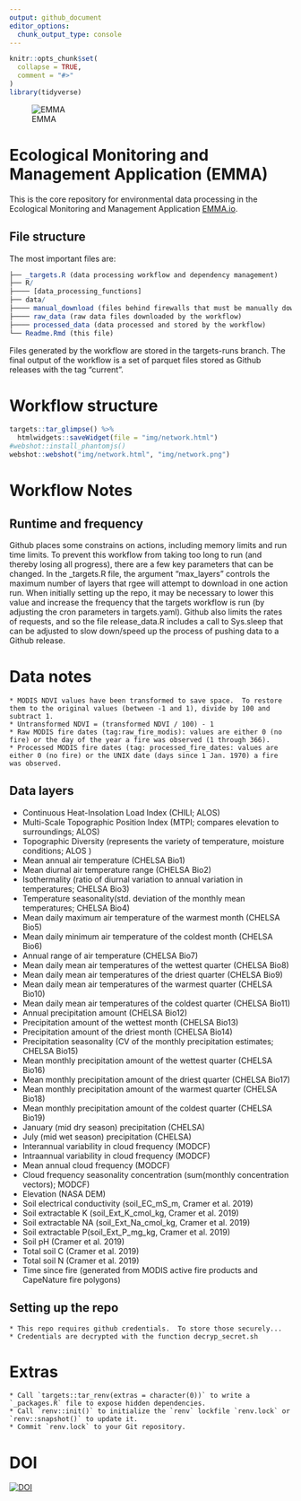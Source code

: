 ```yaml
---
output: github_document
editor_options: 
  chunk_output_type: console
---
```


```r
knitr::opts_chunk$set(
  collapse = TRUE,
  comment = "#>"
)
library(tidyverse)
```

![EMMA](img/EMMA Logo_RE_3.jpg)

# Ecological Monitoring and Management Application (EMMA)

This is the core repository for environmental data processing in the Ecological Monitoring and Management Application [EMMA.io](EMMA.io).

## File structure

The most important files are:

```r
├── _targets.R (data processing workflow and dependency management)
├── R/
├──── [data_processing_functions]
├── data/
├──── manual_download (files behind firewalls that must be manually downloaded)
├──── raw_data (raw data files downloaded by the workflow)
├──── processed_data (data processed and stored by the workflow)
└── Readme.Rmd (this file)
```

Files generated by the workflow are stored in the targets-runs branch.  The final output of the workflow is a set of parquet files stored as Github releases with the tag "current".

# Workflow structure

```r
targets::tar_glimpse() %>% 
  htmlwidgets::saveWidget(file = "img/network.html")
#webshot::install_phantomjs()
webshot::webshot("img/network.html", "img/network.png")
```

# Workflow Notes

## Runtime and frequency
Github places some constrains on actions, including memory limits and run time limits.  To prevent this workflow from taking too long to run (and thereby losing all progress), there are a few key parameters that can be changed. In the _targets.R file, the argument "max_layers" controls the maximum number of layers that rgee will attempt to download in one action run. When initially setting up the repo, it may be necessary to lower this value and increase the frequency that the targets workflow is run (by adjusting the cron parameters in targets.yaml). Github also limits the rates of requests, and so the file release_data.R includes a call to Sys.sleep that can be adjusted to slow down/speed up the process of pushing data to a Github release.

# Data notes

    * MODIS NDVI values have been transformed to save space.  To restore them to the original values (between -1 and 1), divide by 100 and subtract 1.
    * Untransformed NDVI = (transformed NDVI / 100) - 1
    * Raw MODIS fire dates (tag:raw_fire_modis): values are either 0 (no fire) or the day of the year a fire was observed (1 through 366).
    * Processed MODIS fire dates (tag: processed_fire_dates: values are either 0 (no fire) or the UNIX date (days since 1 Jan. 1970) a fire was observed.
    
    
## Data layers

* Continuous Heat-Insolation Load Index (CHILI; ALOS)
* Multi-Scale Topographic Position Index (MTPI; compares elevation to surroundings; ALOS)
* Topographic Diversity (represents the variety of temperature, moisture conditions; ALOS )
* Mean annual air temperature (CHELSA Bio1)
* Mean diurnal air temperature range (CHELSA Bio2)
* Isothermality (ratio of diurnal variation to annual variation in temperatures; CHELSA Bio3)
* Temperature seasonality(std. deviation of the monthly mean temperatures; CHELSA Bio4)
* Mean daily maximum air temperature of the warmest month (CHELSA Bio5)
* Mean daily minimum air temperature of the coldest month (CHELSA Bio6)
* Annual range of air temperature (CHELSA Bio7)
* Mean daily mean air temperatures of the wettest quarter (CHELSA Bio8)
* Mean daily mean air temperatures of the driest quarter (CHELSA Bio9)
* Mean daily mean air temperatures of the warmest quarter (CHELSA Bio10)
* Mean daily mean air temperatures of the coldest quarter (CHELSA Bio11)
* Annual precipitation amount (CHELSA Bio12)
* Precipitation amount of the wettest month (CHELSA Bio13)
* Precipitation amount of the driest month (CHELSA Bio14)
* Precipitation seasonality (CV of the monthly precipitation estimates; CHELSA Bio15)
* Mean monthly precipitation amount of the wettest quarter (CHELSA Bio16)
* Mean monthly precipitation amount of the driest quarter (CHELSA Bio17)
* Mean monthly precipitation amount of the warmest quarter (CHELSA Bio18)
* Mean monthly precipitation amount of the coldest quarter (CHELSA Bio19)
* January (mid dry season) precipitation (CHELSA)
* July (mid wet season) precipitation (CHELSA)
* Interannual variability in cloud frequency (MODCF)
* Intraannual variability in cloud frequency (MODCF)
* Mean annual cloud frequency (MODCF)
* Cloud frequency seasonality concentration (sum(monthly concentration vectors); MODCF)
* Elevation (NASA DEM)
* Soil electrical conductivity (soil_EC_mS_m, Cramer et al. 2019)
* Soil extractable K (soil_Ext_K_cmol_kg, Cramer et al. 2019)
* Soil extractable NA (soil_Ext_Na_cmol_kg, Cramer et al. 2019)  
* Soil extractable P(soil_Ext_P_mg_kg, Cramer et al. 2019)
* Soil pH (Cramer et al. 2019)
* Total soil C (Cramer et al. 2019)
* Total soil N (Cramer et al. 2019)
* Time since fire (generated from MODIS active fire products and CapeNature fire polygons) 

     
## Setting up the repo
    * This repo requires github credentials.  To store those securely...
    * Credentials are decrypted with the function decryp_secret.sh

# Extras

    * Call `targets::tar_renv(extras = character(0))` to write a `_packages.R` file to expose hidden dependencies.
    * Call `renv::init()` to initialize the `renv` lockfile `renv.lock` or `renv::snapshot()` to update it.
    * Commit `renv.lock` to your Git repository.
 
# DOI
[![DOI](https://zenodo.org/badge/421127852.svg)](https://zenodo.org/badge/latestdoi/421127852)
